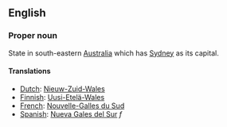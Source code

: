 ==English==

===Proper noun===
State in south-eastern [[Australia]] which has [[Sydney]] as its capital.

====Translations====
*[[Dutch]]: [[Nieuw-Zuid-Wales]]
*[[Finnish]]: [[Uusi-Etelä-Wales]]
*[[French]]: [[Nouvelle-Galles du Sud]]
*[[Spanish]]: [[Nueva Gales del Sur]] ''f''